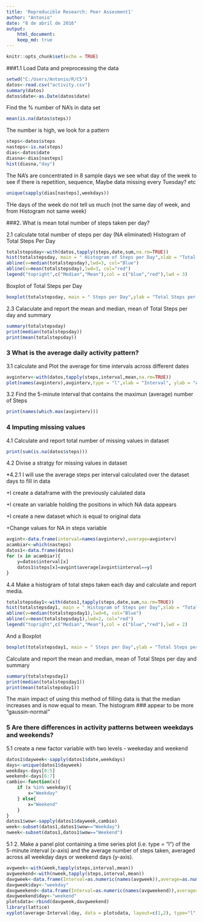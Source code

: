```yaml
---
title: 'Reproducible Research: Peer Assesment1'
author: "Antonio"
date: "8 de abril de 2016"
output: 
    html_document:
    keep_md: true
---
```


```r
knitr::opts_chunk$set(echo = TRUE)
```

###1.1 Load Data and preprocessing the data

```r
setwd("C:/Users/Antonio/R/C5")
datos<-read.csv("activity.csv")
summary(datos)
datos$date<-as.Date(datos$date)
```
Find the % number of NA's in data set

```r
mean(is.na(datos$steps))
```

The number is high, we look for a pattern

```r
steps<-datos$steps
nasteps<-is.na(steps)
dias<-datos$date
diasna<-dias[nasteps]
hist(diasna,"day")
```
The NA's are concentrated in 8 sample days we see what day of the week to see if there is repetition, sequence, Maybe data missing every Tuesday? etc

```r
unique(sapply(dias[nasteps],weekdays))
```

THe days of the week do not tell us much (not the same day of week, and from Histogram not same week)

###2. What is mean total number of steps taken per day?

2.1 calculate total number of steps per day (NA eliminated)
Histogram of Total Steps Per Day
```r
totalstepsday<-with(datos,tapply(steps,date,sum,na.rm=TRUE))
hist(totalstepsday, main = " Histogram of Steps per Day",xlab = "Total Steps per Day")
abline(v=median(totalstepsday),lwd=3, col="Blue")
abline(v=mean(totalstepsday),lwd=3, col="red")
legend("topright",c("Median","Mean"),col = c("blue","red"),lwd = 3)
```
Boxplot of Total Steps per Day
```r
boxplot(totalstepsday, main = " Steps per Day",ylab = "Total Steps per Day")
```
2.3 Calaculate and report the mean and median, mean of Total Steps per day and summary

```r
summary(totalstepsday)
print(median(totalstepsday))
print(mean(totalstepsday))
```

### 3 What is the average daily activity pattern?
3.1 calculate and Plot the average for time intervals across different dates

```r
avginterv<-with(datos,tapply(steps,interval,mean,na.rm=TRUE))
plot(names(avginterv),avginterv,type = "l",xlab = "Interval", ylab = "Avg. Number Steps per Day", main = "Time Series of Avg. Steps")
```

3.2 Find the 5-minute interval that contains the maximun (average) number of Steps

```r
print(names(which.max(avginterv)))
```
### 4 Imputing missing values
4.1 Calculate and report total number of missing values in dataset

```r
print(sum(is.na(datos$steps)))
```

4.2 Divise a stratgy for missing values in dataset

*4.2.1 I will use the average steps per interval calculated over the dataset days to fill in data

+I create a dataframe with the previously calulated data

+I create an variable holding the positions in which NA data appears

+I create a new dataset which is equal to original data

+Change values for NA in steps variable
```r
avgint<-data.frame(interval=names(avginterv),average=avginterv)
acambiar<-which(nasteps)
datos1<-data.frame(datos)
for (x in acambiar){
    y=datos$interval[x]
    datos1$steps[x]=avgint$average[avgint$interval==y]
}
```
4.4 Make a histogram of total steps taken each day and calculate and report media.

```r
totalstepsday1<-with(datos1,tapply(steps,date,sum,na.rm=TRUE))
hist(totalstepsday1, main = " Histogram of Steps per Day",xlab = "Total Steps per Day")
abline(v=median(totalstepsday1),lwd=6, col="Blue")
abline(v=mean(totalstepsday1),lwd=2, col="red")
legend("topright",c("Median","Mean"),col = c("blue","red"),lwd = 2)
```
And a Boxplot
```r
boxplot(totalstepsday1, main = " Steps per Day",ylab = "Total Steps per Day")
```
Calculate and report the mean and median, mean of Total Steps per day and summary

```r
summary(totalstepsday1)
print(median(totalstepsday1))
print(mean(totalstepsday1))
```
The main impact of using this method of filling data is that the median increases and is now equal to mean. The histogram ### appear to be more "gaussin-normal"

### 5 Are there differences in activity patterns between weekdays and weekends?

5.1 create a new factor variable with two levels - weekeday and weekend

```r
datos1$dayweek<-sapply(datos1$date,weekdays)
days<-unique(datos1$dayweek)
weekday<-days[0:5]
weekend<-days[6:7]
cambio<-function(x){
    if (x %in% weekday){
        x="Weekday"
    } else{
        x="Weekend"
    }
}
datos1$wow<-sapply(datos1$dayweek,cambio)
week<-subset(datos1,datos1$wow=="Weekday")
nweek<-subset(datos1,datos1$wow=="Weekend")
```
5.1 2.	Make a panel plot containing a time series plot (i.e. type = "l") of the 5-minute interval (x-axis) and the average number of steps taken, averaged across all weekday days or weekend days (y-axis).

```r
avgweek<-with(week,tapply(steps,interval,mean))
avgweekend<-with(nweek,tapply(steps,interval,mean))
davgweek<-data.frame(Interval=as.numeric(names(avgweek)),average=as.numeric(avgweek))
davgweek$day<-"weekday"
davgweekend<-data.frame(Interval=as.numeric(names(avgweekend)),average=as.numeric(avgweekend))
davgweekend$day<-"weekend"
plotsdata<-rbind(davgweek,davgweekend)
library(lattice)
xyplot(average~Interval|day, data = plotsdata, layout=c(1,2), type="l", xlab = "Interval",ylab = "Avg. Number of Steps",xlim = c(0.500,1000,1500,2000,2500))
```







